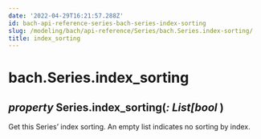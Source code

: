 ```yaml
---
date: '2022-04-29T16:21:57.288Z'
id: bach-api-reference-series-bach-series-index-sorting
slug: /modeling/bach/api-reference/Series/bach.Series.index-sorting/
title: index_sorting
---
```


# bach.Series.index_sorting

<div>
<h2 class="signature-class"><span class="type-annotation"><em>property</em></span> <span class="additional-name">Series.</span><span class="name">index_sorting(</span><span class="type-annotation"><em>: List[bool</em></span> )</h2>


<div class="content">

Get this Series’ index sorting. An empty list indicates no sorting by index.


</div>

</div>
